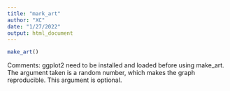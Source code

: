 ---
title: "mark_art"
author: "XC"
date: "1/27/2022"
output: html_document
---

```{r, eval=FALSE}

make_art()
```

Comments: ggplot2 need to be installed and loaded before using make_art. The argument taken is a random number, which makes the graph reproducible. This argument is optional. 
